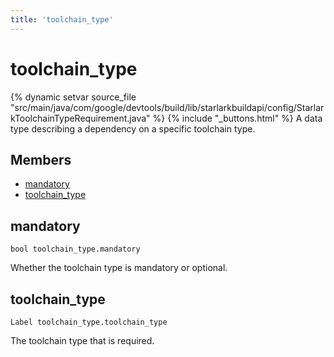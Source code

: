 ```yaml
---
title: 'toolchain_type'
---
```


# toolchain_type

{% dynamic setvar source_file "src/main/java/com/google/devtools/build/lib/starlarkbuildapi/config/StarlarkToolchainTypeRequirement.java" %}
{% include "\_buttons.html" %}
A data type describing a dependency on a specific toolchain type.

## Members

- [mandatory](#mandatory)
- [toolchain_type](#toolchain_type)

## mandatory

``` rule-signature
bool toolchain_type.mandatory
```

Whether the toolchain type is mandatory or optional.

## toolchain_type

``` rule-signature
Label toolchain_type.toolchain_type
```

The toolchain type that is required.
